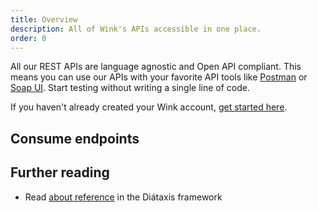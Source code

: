 ```yaml
---
title: Overview
description: All of Wink's APIs accessible in one place.
order: 0
---
```



All our REST APIs are language agnostic and Open API compliant. This means you can use our APIs with your favorite API tools like [Postman](https://www.postman.com) or [Soap UI](https://www.soapui.org). Start testing without writing a single line of code.

If you haven't already created your Wink account, [get started here](/getting-started/create-account).

<LinkCard
  title="Ping"
  description="The Ping API is a quick test endpoint to verify that your credentials work."
  href="/apis/ping/"
/>

<LinkCard
  title="Notifications"
  description="The Notifications API is a way for us to stay in touch with your user, property or affiliate account."
  href="/apis/notifications/"
/>

<LinkCard
  title="User Settings"
  description="The User Settings API exposes endpoints to allow 3rd party integrators to communicate with Wink."
  href="/apis/user-settings/"
/>

## Consume endpoints

## Further reading

- Read [about reference](https://diataxis.fr/reference/) in the Diátaxis framework
